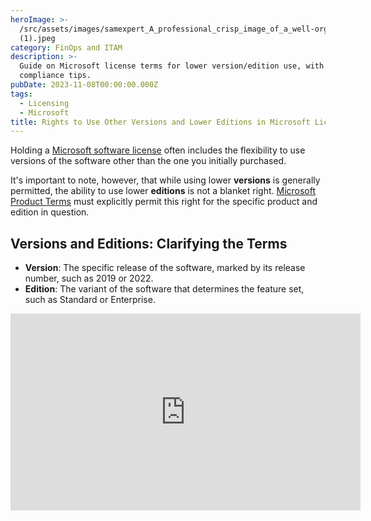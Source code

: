 ```yaml
---
heroImage: >-
  /src/assets/images/samexpert_A_professional_crisp_image_of_a_well-organised_desk_w_90fb6a91-3fd2-42ee-b7a1-f4b3be40ce6c
  (1).jpeg
category: FinOps and ITAM
description: >-
  Guide on Microsoft license terms for lower version/edition use, with
  compliance tips.
pubDate: 2023-11-08T00:00:00.000Z
tags:
  - Licensing
  - Microsoft
title: Rights to Use Other Versions and Lower Editions in Microsoft Licensing
---
```


Holding a [Microsoft software license](https://samexpert.com/how-to-buy-microsoft-licenses-as-an-organisation/) often includes the flexibility to use versions of the software other than the one you initially purchased.

It's important to note, however, that while using lower **versions** is generally permitted, the ability to use lower **editions** is not a blanket right. [Microsoft Product Terms](https://www.microsoft.com/licensing/terms/product/ForallSoftware/all) must explicitly permit this right for the specific product and edition in question.

## Versions and Editions: Clarifying the Terms

- **Version**: The specific release of the software, marked by its release number, such as 2019 or 2022.
- **Edition**: The variant of the software that determines the feature set, such as Standard or Enterprise.

<iframe
	width='560'
	height='315'
	src='https://www.youtube.com/embed/wnpeCd9ToCg?si=o-wYsVUlo9l7WjE3'
	title='YouTube video player'
	frameborder='0'
	allow='accelerometer; autoplay; clipboard-write; encrypted-media; gyroscope; picture-in-picture; web-share'
	allowfullscreen
	loading='lazy'
/>

## Your Rights Under Microsoft Licensing

- The use of an earlier **version** of the software is generally permitted.
- The use of a lower **edition** requires express permission for the specific product and edition you're licensed for.

## The Rules:

- The use rights for the version or edition you're licensed for remain in effect, even when using an earlier version or a permitted lower edition.
- Downgrading to an earlier version or lower edition is allowed where expressly permitted. Upgrading to a newer version or a higher edition typically requires a new licence, although upgrade rights are included with [Software Assurance](https://samexpert.com/what-is-software-assurance-mistakes-to-avoid/) and [subscription licences](https://samexpert.com/what-is-csp-microsoft-cloud-solution-program-explained/).

## Understanding the Financial Implications

While using a lower edition doesn't directly reduce licensing costs (as you're operating under the terms of the higher edition's licence), it can indirectly influence cost management in other areas of your business, such as training and support.

## Licensing Strategy Tips

- Leverage the rights to use other versions and lower editions to align software deployment with your organisation's operational requirements.
- In licence negotiations, a clear understanding of these rights can inform decisions and help secure terms that accommodate future needs.
- Budget for software licences based on user needs, considering the strategic use of different versions and editions to support diverse work scenarios.

## Managing Compliance

- Ensure that your use of different versions and editions aligns with the specific terms and permissions of your licensing agreement.
- Maintain accurate records of your software deployment, including versions and editions in use, to demonstrate compliance in the event of an audit.

By leveraging your rights to use other versions and lower editions, where permitted, you can maintain the agility to adapt to technological and operational shifts within your organisation while staying within the bounds of Microsoft licensing compliance.

If you need to discuss this topic further, [please message me via SAMexpert](https://samexpert.com/contact/) (I'm its CEO and founder).
